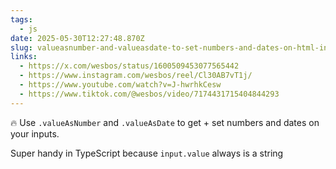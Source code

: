 ```yaml
---
tags:
  - js
date: 2025-05-30T12:27:48.870Z
slug: valueasnumber-and-valueasdate-to-set-numbers-and-dates-on-html-inputs
links:
  - https://x.com/wesbos/status/1600509453077565442
  - https://www.instagram.com/wesbos/reel/Cl30AB7vT1j/
  - https://www.youtube.com/watch?v=J-hwrhkCesw
  - https://www.tiktok.com/@wesbos/video/7174431715404844293
---
```


🔥 Use `.valueAsNumber` and `.valueAsDate` to get + set numbers and dates on your inputs. 

Super handy in TypeScript because `input.value` always is a string
